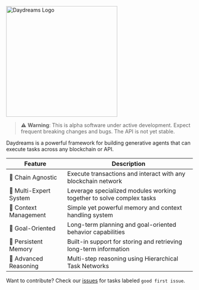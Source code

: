 <img src="/Daydreams.png" alt="Daydreams Logo" width="300" />

> ⚠️ **Warning**: This is alpha software under active development. Expect
> frequent breaking changes and bugs. The API is not yet stable.

Daydreams is a powerful framework for building generative agents that can
execute tasks across any blockchain or API.

| Feature                | Description                                                          |
| ---------------------- | -------------------------------------------------------------------- |
| 🔗 Chain Agnostic      | Execute transactions and interact with any blockchain network        |
| 👥 Multi-Expert System | Leverage specialized modules working together to solve complex tasks |
| 🧠 Context Management  | Simple yet powerful memory and context handling system               |
| 🎯 Goal-Oriented       | Long-term planning and goal-oriented behavior capabilities           |
| 💾 Persistent Memory   | Built-in support for storing and retrieving long-term information    |
| 🤔 Advanced Reasoning  | Multi-step reasoning using Hierarchical Task Networks                |

Want to contribute? Check our
[issues](https://github.com/daydreamsai/daydreams/issues) for tasks labeled
`good first issue`.

